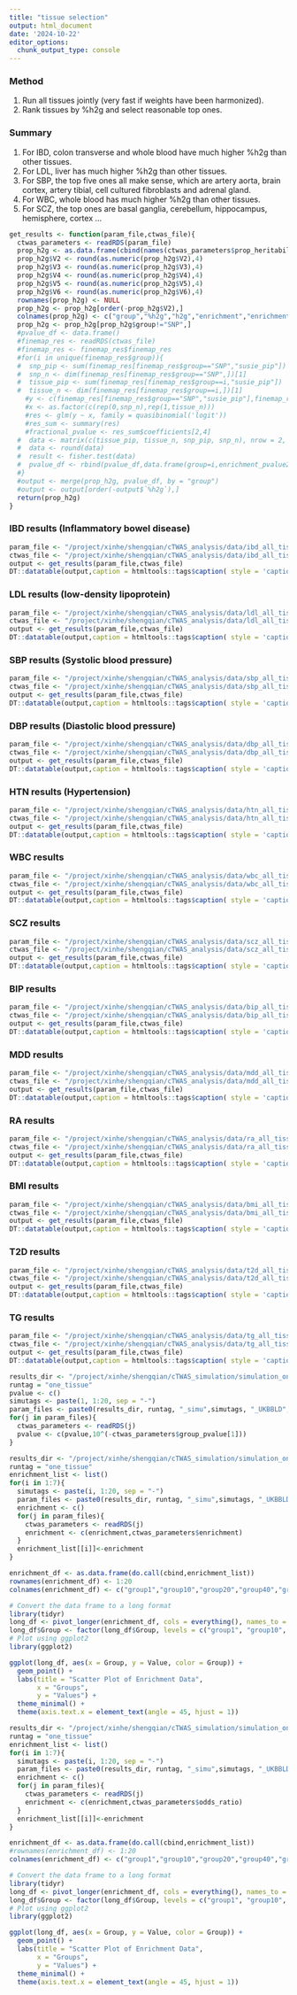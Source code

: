 ```yaml
---
title: "tissue selection"
output: html_document
date: '2024-10-22'
editor_options: 
  chunk_output_type: console
---
```


### Method
1. Run all tissues jointly (very fast if weights have been harmonized).
2. Rank tissues by %h2g and select reasonable top ones.

### Summary
1. For IBD, colon transverse and whole blood have much higher %h2g than other tissues. 
2. For LDL, liver has much higher %h2g than other tissues.
3. For SBP, the top five ones all make sense, which are artery aorta, brain cortex, artery tibial, cell cultured fibroblasts and adrenal gland.
4. For WBC, whole blood has much higher %h2g than other tissues. 
5. For SCZ, the top ones are basal ganglia, cerebellum, hippocampus, hemisphere, cortex ...

```r
get_results <- function(param_file,ctwas_file){
  ctwas_parameters <- readRDS(param_file)
  prop_h2g <- as.data.frame(cbind(names(ctwas_parameters$prop_heritability),ctwas_parameters$prop_heritability,ctwas_parameters$group_pve,c(ctwas_parameters$enrichment,1),ctwas_parameters$group_pvalue,ctwas_parameters$odds_ratio))
  prop_h2g$V2 <- round(as.numeric(prop_h2g$V2),4)
  prop_h2g$V3 <- round(as.numeric(prop_h2g$V3),4)
  prop_h2g$V4 <- round(as.numeric(prop_h2g$V4),4)
  prop_h2g$V5 <- round(as.numeric(prop_h2g$V5),4)
  prop_h2g$V6 <- round(as.numeric(prop_h2g$V6),4)
  rownames(prop_h2g) <- NULL
  prop_h2g <- prop_h2g[order(-prop_h2g$V2),]
  colnames(prop_h2g) <- c("group","%h2g","h2g","enrichment","enrichment_pvalue","odds_ratio")
  prop_h2g <- prop_h2g[prop_h2g$group!="SNP",]
  #pvalue_df <- data.frame()
  #finemap_res <- readRDS(ctwas_file)
  #finemap_res <- finemap_res$finemap_res
  #for(i in unique(finemap_res$group)){
  #  snp_pip <- sum(finemap_res[finemap_res$group=="SNP","susie_pip"])
  #  snp_n <- dim(finemap_res[finemap_res$group=="SNP",])[1]
  #  tissue_pip <- sum(finemap_res[finemap_res$group==i,"susie_pip"])
  #  tissue_n <- dim(finemap_res[finemap_res$group==i,])[1]
    #y <- c(finemap_res[finemap_res$group=="SNP","susie_pip"],finemap_res[finemap_res$group==i,"susie_pip"])
    #x <- as.factor(c(rep(0,snp_n),rep(1,tissue_n)))
    #res <- glm(y ~ x, family = quasibinomial('logit'))
    #res_sum <- summary(res)
    #fractional_pvalue <- res_sum$coefficients[2,4]
  #  data <- matrix(c(tissue_pip, tissue_n, snp_pip, snp_n), nrow = 2, byrow = TRUE)
  #  data <- round(data)
  #  result <- fisher.test(data)
  #  pvalue_df <- rbind(pvalue_df,data.frame(group=i,enrichment_pvalue2=round(-log10(result$p.value),3),odds_ratio2=round(result$estimate,3),low=round(result$conf.int[1],3),up=round(result$conf.int[2],3)))
  #}
  #output <- merge(prop_h2g, pvalue_df, by = "group")
  #output <- output[order(-output$`%h2g`),]
  return(prop_h2g)
}
```

### IBD results (Inflammatory bowel disease)
```r
param_file <- "/project/xinhe/shengqian/cTWAS_analysis/data/ibd_all_tissue_E/ibd_all_tissue_E.ctwas_parameters.RDS"
ctwas_file <- "/project/xinhe/shengqian/cTWAS_analysis/data/ibd_all_tissue_E/ibd_all_tissue_E.finemap_regions_res.RDS"
output <- get_results(param_file,ctwas_file)
DT::datatable(output,caption = htmltools::tags$caption( style = 'caption-side: topleft; text-align = left; color:black;','Proportion of PVE'),options = list(pageLength = 10) )
```

### LDL results (low-density lipoprotein)
```r
param_file <- "/project/xinhe/shengqian/cTWAS_analysis/data/ldl_all_tissue_E/ldl_all_tissue_E.ctwas_parameters.RDS"
ctwas_file <- "/project/xinhe/shengqian/cTWAS_analysis/data/ldl_all_tissue_E/ldl_all_tissue_E.finemap_regions_res.RDS"
output <- get_results(param_file,ctwas_file)
DT::datatable(output,caption = htmltools::tags$caption( style = 'caption-side: topleft; text-align = left; color:black;','Proportion of PVE'),options = list(pageLength = 10) )
```

### SBP results (Systolic blood pressure)
```r
param_file <- "/project/xinhe/shengqian/cTWAS_analysis/data/sbp_all_tissue_E/sbp_all_tissue_E.ctwas_parameters.RDS"
ctwas_file <- "/project/xinhe/shengqian/cTWAS_analysis/data/sbp_all_tissue_E/sbp_all_tissue_E.finemap_regions_res.RDS"
output <- get_results(param_file,ctwas_file)
DT::datatable(output,caption = htmltools::tags$caption( style = 'caption-side: topleft; text-align = left; color:black;','Proportion of PVE'),options = list(pageLength = 10) )
```

### DBP results (Diastolic blood pressure)
```r
param_file <- "/project/xinhe/shengqian/cTWAS_analysis/data/dbp_all_tissue_E/dbp_all_tissue_E.ctwas_parameters.RDS"
ctwas_file <- "/project/xinhe/shengqian/cTWAS_analysis/data/dbp_all_tissue_E/dbp_all_tissue_E.finemap_regions_res.RDS"
output <- get_results(param_file,ctwas_file)
DT::datatable(output,caption = htmltools::tags$caption( style = 'caption-side: topleft; text-align = left; color:black;','Proportion of PVE'),options = list(pageLength = 10) )
```

### HTN results (Hypertension)
```r
param_file <- "/project/xinhe/shengqian/cTWAS_analysis/data/htn_all_tissue_E/htn_all_tissue_E.ctwas_parameters.RDS"
ctwas_file <- "/project/xinhe/shengqian/cTWAS_analysis/data/htn_all_tissue_E/htn_all_tissue_E.finemap_regions_res.RDS"
output <- get_results(param_file,ctwas_file)
DT::datatable(output,caption = htmltools::tags$caption( style = 'caption-side: topleft; text-align = left; color:black;','Proportion of PVE'),options = list(pageLength = 10) )
```

### WBC results
```r
param_file <- "/project/xinhe/shengqian/cTWAS_analysis/data/wbc_all_tissue_E/wbc_all_tissue_E.ctwas_parameters.RDS"
ctwas_file <- "/project/xinhe/shengqian/cTWAS_analysis/data/wbc_all_tissue_E/wbc_all_tissue_E.finemap_regions_res.RDS"
output <- get_results(param_file,ctwas_file)
DT::datatable(output,caption = htmltools::tags$caption( style = 'caption-side: topleft; text-align = left; color:black;','Proportion of PVE'),options = list(pageLength = 10) )
```


### SCZ results
```r
param_file <- "/project/xinhe/shengqian/cTWAS_analysis/data/scz_all_tissue_E/scz_all_tissue_E.ctwas_parameters.RDS"
ctwas_file <- "/project/xinhe/shengqian/cTWAS_analysis/data/scz_all_tissue_E/scz_all_tissue_E.finemap_regions_res.RDS"
output <- get_results(param_file,ctwas_file)
DT::datatable(output,caption = htmltools::tags$caption( style = 'caption-side: topleft; text-align = left; color:black;','Proportion of PVE'),options = list(pageLength = 10) )
```

### BIP results
```r
param_file <- "/project/xinhe/shengqian/cTWAS_analysis/data/bip_all_tissue_E/bip_all_tissue_E.ctwas_parameters.RDS"
ctwas_file <- "/project/xinhe/shengqian/cTWAS_analysis/data/bip_all_tissue_E/bip_all_tissue_E.finemap_regions_res.RDS"
output <- get_results(param_file,ctwas_file)
DT::datatable(output,caption = htmltools::tags$caption( style = 'caption-side: topleft; text-align = left; color:black;','Proportion of PVE'),options = list(pageLength = 10) )
```

### MDD results
```r
param_file <- "/project/xinhe/shengqian/cTWAS_analysis/data/mdd_all_tissue_E/mdd_all_tissue_E.ctwas_parameters.RDS"
ctwas_file <- "/project/xinhe/shengqian/cTWAS_analysis/data/mdd_all_tissue_E/mdd_all_tissue_E.finemap_regions_res.RDS"
output <- get_results(param_file,ctwas_file)
DT::datatable(output,caption = htmltools::tags$caption( style = 'caption-side: topleft; text-align = left; color:black;','Proportion of PVE'),options = list(pageLength = 10) )
```

### RA results
```r
param_file <- "/project/xinhe/shengqian/cTWAS_analysis/data/ra_all_tissue_E/ra_all_tissue_E.ctwas_parameters.RDS"
ctwas_file <- "/project/xinhe/shengqian/cTWAS_analysis/data/ra_all_tissue_E/ra_all_tissue_E.finemap_regions_res.RDS"
output <- get_results(param_file,ctwas_file)
DT::datatable(output,caption = htmltools::tags$caption( style = 'caption-side: topleft; text-align = left; color:black;','Proportion of PVE'),options = list(pageLength = 10) )
```

### BMI results
```r
param_file <- "/project/xinhe/shengqian/cTWAS_analysis/data/bmi_all_tissue_E/bmi_all_tissue_E.ctwas_parameters.RDS"
ctwas_file <- "/project/xinhe/shengqian/cTWAS_analysis/data/bmi_all_tissue_E/bmi_all_tissue_E.finemap_regions_res.RDS"
output <- get_results(param_file,ctwas_file)
DT::datatable(output,caption = htmltools::tags$caption( style = 'caption-side: topleft; text-align = left; color:black;','Proportion of PVE'),options = list(pageLength = 10) )
```

### T2D results
```r
param_file <- "/project/xinhe/shengqian/cTWAS_analysis/data/t2d_all_tissue_E/t2d_all_tissue_E.ctwas_parameters.RDS"
ctwas_file <- "/project/xinhe/shengqian/cTWAS_analysis/data/t2d_all_tissue_E/t2d_all_tissue_E.finemap_regions_res.RDS"
output <- get_results(param_file,ctwas_file)
DT::datatable(output,caption = htmltools::tags$caption( style = 'caption-side: topleft; text-align = left; color:black;','Proportion of PVE'),options = list(pageLength = 10) )
```

### TG results
```r
param_file <- "/project/xinhe/shengqian/cTWAS_analysis/data/tg_all_tissue_E/tg_all_tissue_E.ctwas_parameters.RDS"
ctwas_file <- "/project/xinhe/shengqian/cTWAS_analysis/data/tg_all_tissue_E/tg_all_tissue_E.finemap_regions_res.RDS"
output <- get_results(param_file,ctwas_file)
DT::datatable(output,caption = htmltools::tags$caption( style = 'caption-side: topleft; text-align = left; color:black;','Proportion of PVE'),options = list(pageLength = 10) )
```


```r
results_dir <- "/project/xinhe/shengqian/cTWAS_simulation/simulation_one_tissue_highPVE/"
runtag = "one_tissue"
pvalue <- c()
simutags <- paste(1, 1:20, sep = "-")
param_files <- paste0(results_dir, runtag, "_simu",simutags, "_UKBBLD", ".ctwas_parameters.RDS")
for(j in param_files){
  ctwas_parameters <- readRDS(j)
  pvalue <- c(pvalue,10^(-ctwas_parameters$group_pvalue[1]))
}
```


```r
results_dir <- "/project/xinhe/shengqian/cTWAS_simulation/simulation_one_tissue_highPVE/"
runtag = "one_tissue"
enrichment_list <- list()
for(i in 1:7){
  simutags <- paste(i, 1:20, sep = "-")
  param_files <- paste0(results_dir, runtag, "_simu",simutags, "_UKBBLD", ".ctwas_parameters.RDS")
  enrichment <- c()
  for(j in param_files){
    ctwas_parameters <- readRDS(j)
    enrichment <- c(enrichment,ctwas_parameters$enrichment)
  }
  enrichment_list[[i]]<-enrichment
}

enrichment_df <- as.data.frame(do.call(cbind,enrichment_list))
rownames(enrichment_df) <- 1:20
colnames(enrichment_df) <- c("group1","group10","group20","group40","group60","group80","group100")
```

```r
# Convert the data frame to a long format
library(tidyr)
long_df <- pivot_longer(enrichment_df, cols = everything(), names_to = "Group", values_to = "Value")
long_df$Group <- factor(long_df$Group, levels = c("group1", "group10", "group20", "group40", "group60", "group80", "group100"))
# Plot using ggplot2
library(ggplot2)

ggplot(long_df, aes(x = Group, y = Value, color = Group)) +
  geom_point() +
  labs(title = "Scatter Plot of Enrichment Data",
       x = "Groups",
       y = "Values") +
  theme_minimal() +
  theme(axis.text.x = element_text(angle = 45, hjust = 1))
```

```r
results_dir <- "/project/xinhe/shengqian/cTWAS_simulation/simulation_one_tissue_highPVE/"
runtag = "one_tissue"
enrichment_list <- list()
for(i in 1:7){
  simutags <- paste(i, 1:20, sep = "-")
  param_files <- paste0(results_dir, runtag, "_simu",simutags, "_UKBBLD", ".ctwas_parameters.RDS")
  enrichment <- c()
  for(j in param_files){
    ctwas_parameters <- readRDS(j)
    enrichment <- c(enrichment,ctwas_parameters$odds_ratio)
  }
  enrichment_list[[i]]<-enrichment
}

enrichment_df <- as.data.frame(do.call(cbind,enrichment_list))
#rownames(enrichment_df) <- 1:20
colnames(enrichment_df) <- c("group1","group10","group20","group40","group60","group80","group100")
```

```r
# Convert the data frame to a long format
library(tidyr)
long_df <- pivot_longer(enrichment_df, cols = everything(), names_to = "Group", values_to = "Value")
long_df$Group <- factor(long_df$Group, levels = c("group1", "group10", "group20", "group40", "group60", "group80", "group100"))
# Plot using ggplot2
library(ggplot2)

ggplot(long_df, aes(x = Group, y = Value, color = Group)) +
  geom_point() +
  labs(title = "Scatter Plot of Enrichment Data",
       x = "Groups",
       y = "Values") +
  theme_minimal() +
  theme(axis.text.x = element_text(angle = 45, hjust = 1))
```

